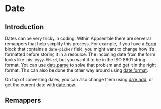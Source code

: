 
# Date

## Introduction

Dates can be very tricky in coding. Within Appsemble there are serveral remappers that help simplify
this process. For example, if you have a [Form](/blocks/@appsemble/form) block that contains a
`date-picker` field, you might want to change how it’s formatted before storing it in a resource.
The incoming date from the form looks like this: `yyyy-MM-dd`, but you want it to be in the ISO 8601
string format. You can use [date.parse](#date.parse) to solve that problem and get it in the right
format. This can also be done the other way around using [date.format](#date.format).

On top of converting dates, you can also change them using [date.add](#date.add), or get the current
date with [date.now](#date.now).

## Remappers

<RemapperRef remappers={referenceSchemas.dateRemappers} />
